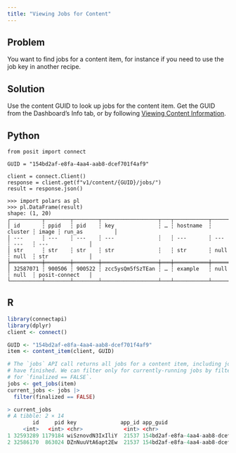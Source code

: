 ```yaml
---
title: "Viewing Jobs for Content"
---
```


## Problem

You want to find jobs for a content item, for instance if you need to use the job key in another recipe.

## Solution

Use the content GUID to look up jobs for the content item. Get the GUID from the Dashboard's Info tab, or by following [Viewing Content Information](../../content/viewing-content-information/).

::: {.panel-tabset group="language"}

## Python

```.python
from posit import connect

GUID = "154bd2af-e8fa-4aa4-aab8-dcef701f4af9"

client = connect.Client()
response = client.get(f"v1/content/{GUID}/jobs/")
result = response.json()
```

```.python
>>> import polars as pl
>>> pl.DataFrame(result)
shape: (1, 20)
┌──────────┬────────┬────────┬──────────────────┬───┬───────────┬─────────┬───────┬─────────────────┐
│ id       ┆ ppid   ┆ pid    ┆ key              ┆ … ┆ hostname  ┆ cluster ┆ image ┆ run_as          │
│ ---      ┆ ---    ┆ ---    ┆ ---              ┆   ┆ ---       ┆ ---     ┆ ---   ┆ ---             │
│ str      ┆ str    ┆ str    ┆ str              ┆   ┆ str       ┆ null    ┆ null  ┆ str             │
╞══════════╪════════╪════════╪══════════════════╪═══╪═══════════╪═════════╪═══════╪═════════════════╡
│ 32587071 ┆ 900506 ┆ 900522 ┆ zcc5ysQm5fSzTEan ┆ … ┆ example   ┆ null    ┆ null  ┆ posit-connect   │
└──────────┴────────┴────────┴──────────────────┴───┴───────────┴─────────┴───────┴─────────────────┘
```

## R

```.r
library(connectapi)
library(dplyr)
client <- connect()

GUID <- "154bd2af-e8fa-4aa4-aab8-dcef701f4af9"
item <- content_item(client, GUID)

# The `jobs` API call returns all jobs for a content item, including jobs that
# have finished. We can filter only for currently-running jobs by filtering
# for `finalized == FALSE`.
jobs <- get_jobs(item)
current_jobs <- jobs |>
  filter(finalized == FALSE)
```

```.r
> current_jobs
# A tibble: 2 × 14
        id     pid key              app_id app_guid                             variant_id bundle_id start_time          end_time tag     exit_code finalized hostname  variant_key
     <int>   <int> <chr>             <int> <chr>                                     <int>     <int> <dttm>              <dttm>   <chr>       <int> <lgl>     <chr>     <chr>
1 32593289 1179184 wiSznovdN3IxIliY  21537 154bd2af-e8fa-4aa4-aab8-dcef701f4af9          0    102197 2024-06-20 21:51:33 NA       run_app        NA FALSE     connect01 NA
2 32586170  863024 DZnNuuVtA6apt2Ew  21537 154bd2af-e8fa-4aa4-aab8-dcef701f4af9          0    102197 2024-06-20 14:22:53 NA       run_app        NA FALSE     connect01 NA
```
:::

